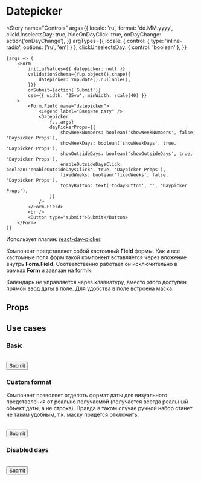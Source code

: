
<Meta title="Standart / Datepicker" component={Datepicker} decorators={[centeredDecorator]} />

# Datepicker

<Story
    name="Controls"
    args={{
        locale: 'ru',
        format: 'dd.MM.yyyy',
        clickUnselectsDay: true,
        hideOnDayClick: true,
        onDayChange: action('onDayChange'),
    }}
    argTypes={{
        locale: { control: { type: 'inline-radio', options: ['ru', 'en'] } },
        clickUnselectsDay: { control: 'boolean' },
    }}
>
    {args => (
        <Form
            initialValues={{ datepicker: null }}
            validationSchema={Yup.object().shape({
                datepicker: Yup.date().nullable(),
            })}
            onSubmit={action('Submit')}
            css={{ width: '25vw', minWidth: scale(40) }}
        >
            <Form.Field name="datepicker">
                <Legend label="Введите дату" />
                <Datepicker
                    {...args}
                    dayPickerProps={{
                        showWeekNumbers: boolean('showWeekNumbers', false, 'Daypicker Props'),
                        showWeekDays: boolean('showWeekDays', true, 'Daypicker Props'),
                        showOutsideDays: boolean('showOutsideDays', true, 'Daypicker Props'),
                        enableOutsideDaysClick: boolean('enableOutsideDaysClick', true, 'Daypicker Props'),
                        fixedWeeks: boolean('fixedWeeks', false, 'Daypicker Props'),
                        todayButton: text('todayButton', '', 'Daypicker Props'),
                    }}
                />
            </Form.Field>
            <br />
            <Button type="submit">Submit</Button>
        </Form>
    )}
</Story>

Использует плагин: [react-day-picker](https://react-day-picker.js.org/).

Компонент представляет собой кастомный **Field** формы. Как и все кастомные поля форм такой компонент вставляется через вложение внутрь **Form.Field**. Соответственно работает он исключительно в рамках **Form** и завязан на formik.

Календарь не управляется через клавиатуру, вместо этого доступен прямой ввод даты в поле. Для удобства в поле встроена маска.

## Props

<ArgsTable story="Controls" />

## Use cases

### Basic

<Canvas>
    <Story name="Basic">
        <Form
            initialValues={{ datepicker: null }}
            validationSchema={Yup.object().shape({
                datepicker: Yup.date().nullable(),
            })}
            onSubmit={action('Submit')}
            css={{ width: '25vw', minWidth: scale(40) }}
        >
            <Form.Field name="datepicker">
                <Legend label="Введите дату" />
                <Datepicker />
            </Form.Field>
            <br />
            <Button type="submit">Submit</Button>
        </Form>
    </Story>
</Canvas>

### Custom format

Компонент позволяет отделять формат даты для визуального представления от реально получаемой (получается всегда реальный объект даты, а не строка). Правда в таком случае ручной набор станет не таким удобным, т.к. маску придётся отключить.

<Canvas>
    <Story name="Custom format">
        <Form
            initialValues={{ datepicker: null }}
            validationSchema={Yup.object().shape({
                datepicker: Yup.date().nullable(),
            })}
            onSubmit={action('Submit')}
            css={{ width: '25vw', minWidth: scale(40) }}
        >
            <Form.Field name="datepicker">
                <Legend label="Введите дату" />
                <Datepicker format="dd MMMM yyyy" mask={null} />
            </Form.Field>
            <br />
            <Button type="submit">Submit</Button>
        </Form>
    </Story>
</Canvas>

### Disabled days

<Canvas>
    <Story name="Disabled days">
        <Form
            initialValues={{ datepicker: null }}
            validationSchema={Yup.object().shape({
                datepicker: Yup.date().nullable(),
            })}
            onSubmit={action('Submit')}
            css={{ width: '25vw', minWidth: scale(40) }}
        >
            <Form.Field name="datepicker">
                <Legend label="Введите дату" />
                <Datepicker
                    initialMonth={new Date(2020, 1)}
                    disabledDays={[
                        new Date(2020, 1, 20),
                        new Date(2020, 1, 14),
                        {
                            after: new Date(2020, 1, 21),
                            before: new Date(2020, 1, 25),
                        },
                    ]}
                />
            </Form.Field>
            <br />
            <Button type="submit">Submit</Button>
        </Form>
    </Story>
</Canvas>
